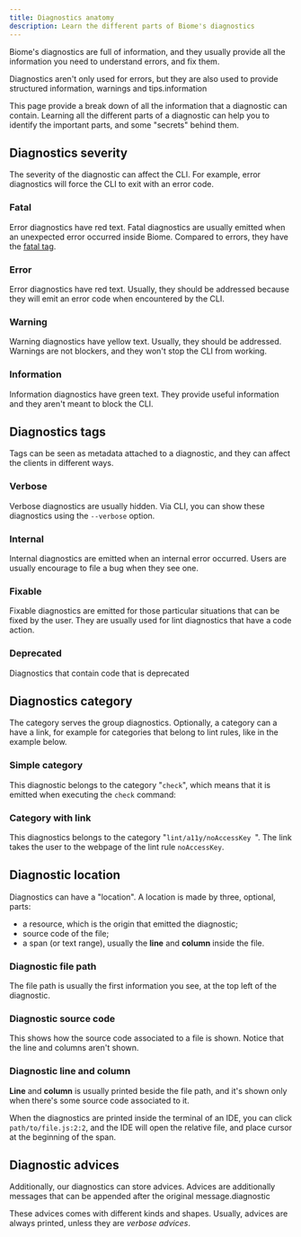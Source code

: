 ```yaml
---
title: Diagnostics anatomy
description: Learn the different parts of Biome's diagnostics
---
```


Biome's diagnostics are full of information, and they usually provide all the information you need to understand errors, and fix them.

Diagnostics aren't only used for errors, but they are also used to provide structured information, warnings and tips.information

This page provide a break down of all the information that a diagnostic can contain. Learning all the different parts of a diagnostic can help you to identify the important parts, and some "secrets" behind them.

## Diagnostics severity

The severity of the diagnostic can affect the CLI. For example, error diagnostics will force the CLI to exit with an error code.

### Fatal

Error diagnostics have red text. Fatal diagnostics are usually emitted when an unexpected error occurred inside Biome. Compared to errors, they have the [fatal tag](#tags).

<DiagnosticFatal />

### Error

Error diagnostics have red text. Usually, they should be addressed because they will emit an error code when encountered by the CLI.

<DiagnosticError />

### Warning

Warning diagnostics have yellow text. Usually, they should be addressed. Warnings are not blockers, and they won't stop the CLI from working.

<DiagnosticWarning />

### Information

Information diagnostics have green text. They provide useful information and they aren't meant to block the CLI.

<DiagnosticInformation />

## Diagnostics tags

Tags can be seen as metadata attached to a diagnostic, and they can affect the clients in different ways.

### Verbose

Verbose diagnostics are usually hidden. Via CLI, you can show these diagnostics using the `--verbose` option.

<DiagnosticVerbose />

### Internal

Internal diagnostics are emitted when an internal error occurred. Users are usually encourage to file a bug when they see one.

<DiagnosticInternal />

### Fixable

Fixable diagnostics are emitted for those particular situations that can be fixed by the user. They are usually used for lint diagnostics that have a code action.

<DiagnosticFixable />

### Deprecated

Diagnostics that contain code that is deprecated

<DiagnosticDeprecated />

## Diagnostics category

The category serves the group diagnostics. Optionally, a category can a have a link, for example for categories that belong to lint rules, like in the example below.

### Simple category

This diagnostic belongs to the category "`check`", which means that it is emitted when executing the `check` command:

<DiagnosticCategorySimple />

### Category with link

This diagnostics belongs to the category "`lint/a11y/noAccessKey `". The link takes the user to the webpage of the lint rule `noAccessKey`.

<DiagnosticCategoryLink />

## Diagnostic location

Diagnostics can have a "location". A location is made by three, optional, parts:
- a resource, which is the origin that emitted the diagnostic;
- source code of the file;
- a span (or text range), usually the **line** and **column** inside the file.

### Diagnostic file path

The file path is usually the first information you see, at the top left of the diagnostic.

<DiagnosticLocFile />

### Diagnostic source code

This shows how the source code associated to a file is shown. Notice that the line and columns aren't shown.

<DiagnosticLocFrame />

### Diagnostic line and column

**Line** and **column** is usually printed beside the file path, and it's shown only when there's some source code associated to it.

<DiagnosticLocAll />

When the diagnostics are printed inside the terminal of an IDE, you can click `path/to/file.js:2:2`, and the IDE will open the relative file, and place cursor at the beginning of the span.

<DiagnosticLocMultiline />

## Diagnostic advices

Additionally, our diagnostics can store advices. Advices are additionally messages that can be appended after the original message.diagnostic

These advices comes with different kinds and shapes. Usually, advices are always printed, unless they are _verbose advices_.

<DiagnosticWithAdvice />
